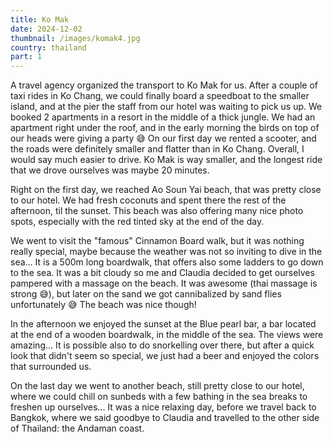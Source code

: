 ```yaml
---
title: Ko Mak
date: 2024-12-02
thumbnail: /images/komak4.jpg
country: thailand
part: 1
---
```


A travel agency organized the transport to Ko Mak for us. After a couple of taxi rides in Ko Chang, we could finally board a speedboat to the smaller island, and at the pier the staff from our hotel was waiting to pick us up. We booked 2 apartments in a resort in the middle of a thick jungle. We had an apartment right under the roof, and in the early morning the birds on top of our heads were giving a party 😅 On our first day we rented a scooter, and the roads were definitely smaller and flatter than in Ko Chang. Overall, I would say much easier to drive. Ko Mak is way smaller, and the longest ride that we drove ourselves was maybe 20 minutes.

<ImageComponent src="/images/komak1.jpg" alt="Ko Mak" />
<ImageComponent src="/images/komak12.jpg" alt="Ko Mak" />

Right on the first day, we reached Ao Soun Yai beach, that was pretty close to our hotel. We had fresh coconuts and spent there the rest of the afternoon, til the sunset. This beach was also offering many nice photo spots, especially with the red tinted sky at the end of the day.

<ImageComponent src="/images/komak2.jpg" alt="Ko Mak" />
<ImageComponent src="/images/komak3.jpg" alt="Ko Mak" />
<ImageComponent src="/images/komak4.jpg" alt="Ko Mak" />

We went to visit the "famous" Cinnamon Board walk, but it was nothing really special, maybe because the weather was not so inviting to dive in the sea... It is a 500m long boardwalk, that offers also some ladders to go down to the sea. It was a bit cloudy so me and Claudia decided to get ourselves pampered with a massage on the beach. It was awesome (thai massage is strong 😅), but later on the sand we got cannibalized by sand flies unfortunately 😅 The beach was nice though!

<ImageComponent src="/images/komak11.jpg" alt="Ko Mak" />
<ImageComponent src="/images/komak5.jpg" alt="Ko Mak" />

In the afternoon we enjoyed the sunset at the Blue pearl bar, a bar located at the end of a wooden boardwalk, in the middle of the sea. The views were amazing... It is possible also to do snorkelling over there, but after a quick look that didn't seem so special, we just had a beer and enjoyed the colors that surrounded us.

<ImageComponent src="/images/komak7.jpg" alt="Ko Mak" />
<ImageComponent src="/images/komak8.jpg" alt="Ko Mak" />
<ImageComponent src="/images/komak6.jpg" alt="Ko Mak" />

On the last day we went to another beach, still pretty close to our hotel, where we could chill on sunbeds with a few bathing in the sea breaks to freshen up ourselves... It was a nice relaxing day, before we travel back to Bangkok, where we said goodbye to Claudia and travelled to the other side of Thailand: the Andaman coast.

<ImageComponent src="/images/komak9.jpg" alt="Ko Mak" />
<ImageComponent src="/images/komak10.jpg" alt="Ko Mak" />
